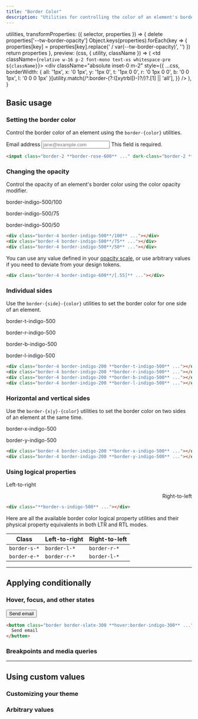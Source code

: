 ```yaml
---
title: "Border Color"
description: "Utilities for controlling the color of an element's borders."
---
```



  utilities,
  transformProperties: ({ selector, properties }) => {
    delete properties['--tw-border-opacity']
    Object.keys(properties).forEach(key => {
      properties[key] = properties[key].replace(' / var(--tw-border-opacity)', '')
    })
    return properties
  },
  preview: (css, { utility, className }) => (
    <td className={`relative w-16 p-2 font-mono text-xs whitespace-pre ${className}`}>
      <div
        className="absolute inset-0 m-2"
        style={{
          ...css,
          borderWidth: {
            all: '1px',
            x: '0 1px',
            y: '1px 0',
            t: '1px 0 0',
            r: '0 1px 0 0',
            b: '0 0 1px',
            l: '0 0 0 1px'
          }[utility.match(/^\.border-(?:([xytrbl])-)?/)?.[1] || 'all'],
        }}
      />
    </td>
  ),
}

## Basic usage

### Setting the border color

Control the border color of an element using the `border-{color}` utilities.

<Example>
  <div class="max-w-xs mx-auto space-y-1">
    <label>
      <span class="text-slate-900 dark:text-slate-200 text-sm font-medium">Email address</span>
      <input type="text" placeholder="jane@example.com" class="font-sans block text-sm leading-5 w-full py-2 px-3 border-2 border-rose-600 text-slate-500 rounded-lg shadow-sm focus:outline-none focus:ring focus:ring-rose-200 focus:border-rose-500 dark:text-slate-400 dark:placeholder:text-slate-600 dark:bg-slate-900 dark:border-rose-500 dark:focus:ring-rose-900 dark:focus:border-rose-600" />
    </label>
    <span class="text-rose-600 dark:text-rose-500 text-sm">This field is required.</span>
  </div>
</Example>

```html
<input class="border-2 **border-rose-600** ..." dark-class="border-2 **border-rose-500** ...">
```

### Changing the opacity

Control the opacity of an element's border color using the color opacity modifier.

<Example>
  <div class="grid lg:grid-cols-3 gap-4 text-white text-sm text-center font-bold leading-6">
    <div class="flex flex-col items-center shrink-0">
      <p class="font-medium text-sm text-slate-500 font-mono text-center mb-3 dark:text-slate-400">border-indigo-500/100</p>
      <div class="p-4 shadow-sm bg-white dark:bg-slate-900 w-16 h-16 border-indigo-500/100 border-4"></div>
    </div>
    <div class="flex flex-col items-center shrink-0">
      <p class="font-medium text-sm text-slate-500 font-mono text-center mb-3 dark:text-slate-400">border-indigo-500/75</p>
      <div class="p-4 shadow-sm bg-white dark:bg-slate-900 w-16 h-16 border-indigo-500/75 border-4"></div>
    </div>
    <div class="flex flex-col items-center shrink-0">
      <p class="font-medium text-sm text-slate-500 font-mono text-center mb-3 dark:text-slate-400">border-indigo-500/50</p>
      <div class="p-4 shadow-sm bg-white dark:bg-slate-900 w-16 h-16 border-indigo-500/50 border-4"></div>
    </div>
  </div>
</Example>

```html
<div class="border-4 border-indigo-500**/100** ..."></div>
<div class="border-4 border-indigo-500**/75** ..."></div>
<div class="border-4 border-indigo-500**/50** ..."></div>
```

You can use any value defined in your [opacity scale](/docs/opacity), or use arbitrary values if you need to deviate from your design tokens.

```html
<div class="border-4 border-indigo-600**/[.55]** ..."></div>
```

### Individual sides

Use the `border-{side}-{color}` utilities to set the border color for one side of an element.

<Example>
  <div class="flex flex-col sm:flex-row items-center justify-around gap-4 text-white text-sm text-center font-bold leading-6">
    <div class="flex flex-col items-center shrink-0">
      <p class="font-medium text-sm text-slate-500 font-mono text-center mb-3 dark:text-slate-400">border-t-indigo-500</p>
      <div class="p-4 shadow-sm bg-white dark:bg-slate-900 ring-1 ring-slate-900/5 w-16 h-16 border-indigo-200 dark:border-indigo-600/20 border-4 border-t-indigo-500 dark:border-t-indigo-500"></div>
    </div>
    <div class="flex flex-col items-center shrink-0">
      <p class="font-medium text-sm text-slate-500 font-mono text-center mb-3 dark:text-slate-400">border-r-indigo-500</p>
      <div class="p-4 shadow-sm bg-white dark:bg-slate-900 ring-1 ring-slate-900/5 w-16 h-16 border-indigo-200 dark:border-indigo-600/20 border-4 border-r-indigo-500 dark:border-r-indigo-500"></div>
    </div>
    <div class="flex flex-col items-center shrink-0">
      <p class="font-medium text-sm text-slate-500 font-mono text-center mb-3 dark:text-slate-400">border-b-indigo-500</p>
      <div class="p-4 shadow-sm bg-white dark:bg-slate-900 ring-1 ring-slate-900/5 w-16 h-16 border-indigo-200 dark:border-indigo-600/20 border-4 border-b-indigo-500 dark:border-b-indigo-500"></div>
    </div>
    <div class="flex flex-col items-center shrink-0">
      <p class="font-medium text-sm text-slate-500 font-mono text-center mb-3 dark:text-slate-400">border-l-indigo-500</p>
      <div class="p-4 shadow-sm bg-white dark:bg-slate-900 ring-1 ring-slate-900/5 w-16 h-16 border-indigo-200 dark:border-indigo-600/20 border-4 border-l-indigo-500 dark:border-l-indigo-500"></div>
    </div>
  </div>
</Example>

```html
<div class="border-4 border-indigo-200 **border-t-indigo-500** ..."></div>
<div class="border-4 border-indigo-200 **border-r-indigo-500** ..."></div>
<div class="border-4 border-indigo-200 **border-b-indigo-500** ..."></div>
<div class="border-4 border-indigo-200 **border-l-indigo-500** ..."></div>
```

### Horizontal and vertical sides

Use the `border-{x|y}-{color}` utilities to set the border color on two sides of an element at the same time.

<Example>
  <div class="flex flex-col sm:flex-row items-center justify-around gap-4 text-white text-sm text-center font-bold leading-6">
    <div class="flex flex-col items-center shrink-0">
      <p class="font-medium text-sm text-slate-500 font-mono text-center mb-3 dark:text-slate-400">border-x-indigo-500</p>
      <div class="p-4 shadow-sm bg-white dark:bg-slate-900 ring-1 ring-slate-900/5 w-16 h-16 border-indigo-200 dark:border-indigo-600/20 border-4 border-x-indigo-500 dark:border-x-indigo-500"></div>
    </div>
    <div class="flex flex-col items-center shrink-0">
      <p class="font-medium text-sm text-slate-500 font-mono text-center mb-3 dark:text-slate-400">border-y-indigo-500</p>
      <div class="p-4 shadow-sm bg-white dark:bg-slate-900 ring-1 ring-slate-900/5 w-16 h-16 border-indigo-200 dark:border-indigo-600/20 border-4 border-y-indigo-500 dark:border-y-indigo-500"></div>
    </div>
  </div>
</Example>

```html
<div class="border-4 border-indigo-200 **border-x-indigo-500** ..."></div>
<div class="border-4 border-indigo-200 **border-y-indigo-500** ..."></div>
```

### <Heading ignore>Using logical properties</Heading>

<UsingLogicalProperties feature="Border color" syntax="border-{s|e}-{color}" />

<Example>
  <div class="grid grid-cols-2 gap-x-4 place-items-center">
    <div class="flex flex-col items-start gap-y-4" dir="ltr">
      <p class="text-sm font-medium">Left-to-right</p>
      <div class="p-4 shadow-sm bg-white dark:bg-slate-900 ring-1 ring-slate-900/5 w-16 h-16 border-indigo-200 dark:border-indigo-600/20 border-4 border-s-indigo-500 dark:border-s-indigo-500"></div>
    </div>
    <div class="flex flex-col items-start gap-y-4" dir="rtl">
      <p class="text-sm font-medium">Right-to-left</p>
      <div class="p-4 shadow-sm bg-white dark:bg-slate-900 ring-1 ring-slate-900/5 w-16 h-16 border-indigo-200 dark:border-indigo-600/20 border-4 border-s-indigo-500 dark:border-s-indigo-500"></div>
    </div>
  </div>
</Example>

```html
<div class="**border-s-indigo-500** ..."></div>
```

Here are all the available border color logical property utilities and their physical property equivalents in both LTR and RTL modes.

| Class | Left-to-right | Right-to-left |
| --- | --- | --- |
| `border-s-*` | `border-l-*` | `border-r-*`
| `border-e-*` | `border-r-*` | `border-l-*`

---

## <Heading ignore>Applying conditionally</Heading>

### <Heading ignore>Hover, focus, and other states</Heading>

<HoverFocusAndOtherStates featuredClass="border-gray-500">

<Example hint="Try hovering over the text to see the expected behaviour">
  <div class="grid place-content-center text-white text-sm text-center font-bold leading-6">
    <button class="px-4 py-2 font-semibold text-sm bg-white dark:bg-slate-700 text-slate-700 dark:text-white border border-slate-300 dark:border-slate-600 hover:border-indigo-300 dark:hover:border-slate-400 rounded-md shadow-sm">Send email</button>
  </div>
</Example>

```html
<button class="border border-slate-300 **hover:border-indigo-300** ..." dark-class="border border-slate-300 **hover:border-slate-400** ...">
  Send email
</button>
```

</HoverFocusAndOtherStates>

### <Heading ignore>Breakpoints and media queries</Heading>

<BreakpointsAndMediaQueries defaultClass="border-blue-500" featuredClass="border-green-500" element="button" />

---

## Using custom values

### Customizing your theme

<CustomizePluginColors name="border" configKey="borderColor" />

### Arbitrary values

<ArbitraryValues property="border-color" featuredClass="border-[#243c5a]" element="button" />
